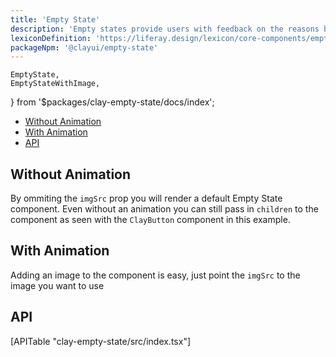 ```yaml
---
title: 'Empty State'
description: 'Empty states provide users with feedback on the reasons behind the empty state and what they can do to move out of the empty state.'
lexiconDefinition: 'https://liferay.design/lexicon/core-components/empty-states/'
packageNpm: '@clayui/empty-state'
---
```


	EmptyState,
	EmptyStateWithImage,
} from '$packages/clay-empty-state/docs/index';

<div class="nav-toc-absolute">
<div class="nav-toc">

-   [Without Animation](#without-animation)
-   [With Animation](#with-animation)
-   [API](#api)

</div>
</div>

## Without Animation

By ommiting the `imgSrc` prop you will render a default Empty State component.
Even without an animation you can still pass in `children` to the component as seen with the `ClayButton` component in this example.

<EmptyState />

## With Animation

Adding an image to the component is easy, just point the `imgSrc` to the image you want to use

<EmptyStateWithImage />

## API

<div>[APITable "clay-empty-state/src/index.tsx"]</div>
